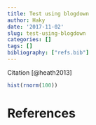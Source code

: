 ```yaml
---
title: Test using blogdown
author: Haky
date: '2017-11-02'
slug: test-using-blogdown
categories: []
tags: []
bibliography: ["refs.bib"]
---
```


Citation [@heath2013] 

```r

hist(rnorm(100))

```

# References
